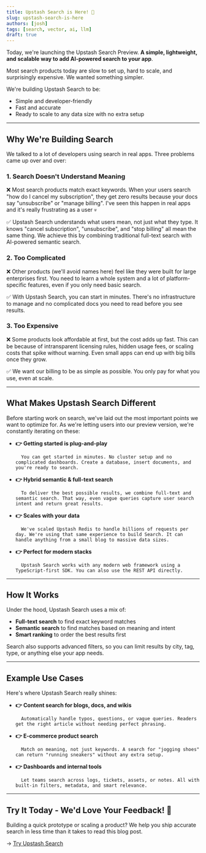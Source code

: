 ```yaml
---
title: Upstash Search is Here! 🎉
slug: upstash-search-is-here
authors: [josh]
tags: [search, vector, ai, llm]
draft: true
---
```


Today, we're launching the Upstash Search Preview. **A simple, lightweight, and scalable way to add AI-powered search to your app**.

Most search products today are slow to set up, hard to scale, and surprisingly expensive. We wanted something simpler.

We're building Upstash Search to be:

- Simple and developer-friendly
- Fast and accurate
- Ready to scale to any data size with no extra setup

---

## Why We're Building Search

We talked to a lot of developers using search in real apps. Three problems came up over and over:

### 1. Search Doesn't Understand Meaning

❌ Most search products match exact keywords. When your users search "how do I cancel my subscription", they get zero results because your docs say "unsubscribe" or "manage billing". I've seen this happen in real apps and it's really frustrating as a user 💀

✅ Upstash Search understands what users mean, not just what they type. It knows "cancel subscription", "unsubscribe", and "stop billing" all mean the same thing. We achieve this by combining traditional full-text search with AI-powered semantic search.

### 2. Too Complicated

❌ Other products (we'll avoid names here) feel like they were built for large enterprises first. You need to learn a whole system and a lot of platform-specific features, even if you only need basic search.

✅ With Upstash Search, you can start in minutes. There's no infrastructure to manage and no complicated docs you need to read before you see results.

### 3. Too Expensive

❌ Some products look affordable at first, but the cost adds up fast. This can be because of intransparent licensing rules, hidden usage fees, or scaling costs that spike without warning. Even small apps can end up with big bills once they grow.

✅ We want our billing to be as simple as possible. You only pay for what you use, even at scale.

---

## What Makes Upstash Search Different

Before starting work on search, we've laid out the most important points we want to optimize for. As we're letting users into our preview version, we're constantly iterating on these:

- **👉 Getting started is plug-and-play**

        You can get started in minutes. No cluster setup and no complicated dashboards. Create a database, insert documents, and you're ready to search.

- **👉 Hybrid semantic & full-text search**

        To deliver the best possible results, we combine full-text and semantic search. That way, even vague queries capture user search intent and return great results.

- **👉 Scales with your data**

        We've scaled Upstash Redis to handle billions of requests per day. We're using that same experience to build Search. It can handle anything from a small blog to massive data sizes.

- **👉 Perfect for modern stacks**

        Upstash Search works with any modern web framework using a TypeScript-first SDK. You can also use the REST API directly.

---

## How It Works

Under the hood, Upstash Search uses a mix of:

- **Full-text search** to find exact keyword matches
- **Semantic search** to find matches based on meaning and intent
- **Smart ranking** to order the best results first

Search also supports advanced filters, so you can limit results by city, tag, type, or anything else your app needs.

---

## Example Use Cases

Here's where Upstash Search really shines:

- **👉 Content search for blogs, docs, and wikis**

        Automatically handle typos, questions, or vague queries. Readers get the right article without needing perfect phrasing.

- **👉 E-commerce product search**

        Match on meaning, not just keywords. A search for "jogging shoes" can return "running sneakers" without any extra setup.

- **👉 Dashboards and internal tools**

        Let teams search across logs, tickets, assets, or notes. All with built-in filters, metadata, and smart relevance.

---

## Try It Today - We'd Love Your Feedback! 👀

Building a quick prototype or scaling a product? We help you ship accurate search in less time than it takes to read this blog post.

→ [Try Upstash Search](https://upstash-dx-1894.mintlify.app/search/overall/getstarted)
